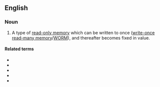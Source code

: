 {{also|programmable read only memory}}
==English==

===Noun===
{{en-noun|-|+|head=[[programmable]] [[read-only memory]]}}

# {{lb|en|electronics}} A type of [[read-only memory]] which can be written to once ([[write-once read-many memory]]/[[WORM]]), and thereafter becomes fixed in value.
#: {{syn|en|PROM|q1=abbreviation}}

====Related terms====
* {{l|en|EEPROM}}
* {{l|en|EPROM}}
* {{l|en|ROM}}
* {{l|en|flash memory}}
* {{l|en|RAM}}